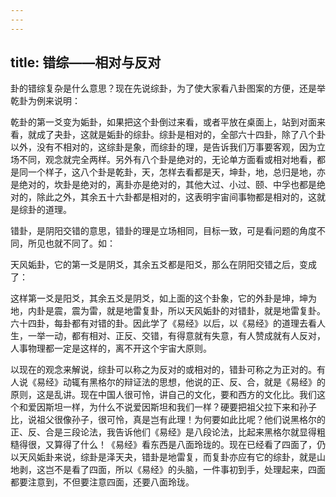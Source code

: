 ```yaml
---
---
---
```

title: 错综——相对与反对
---




卦的错综复杂是什么意思？现在先说综卦，为了使大家看八卦图案的方便，还是举乾卦为例来说明：

乾卦的第一爻变为姤卦，如果把这个卦倒过来看，或者平放在桌面上，站到对面来看，就成了夬卦，这就是姤卦的综卦。综卦是相对的，全部六十四卦，除了八个卦以外，没有不相对的，这综卦是象，而综卦的理，是告诉我们万事要客观，因为立场不同，观念就完全两样。另外有八个卦是绝对的，无论单方面看或相对地看，都是同一个样子，这八个卦是乾卦，天，怎样去看都是天，坤卦，地，总归是地，亦是绝对的，坎卦是绝对的，离卦亦是绝对的，其他大过、小过、颐、中孚也都是绝对的，除此之外，其余五十六卦都是相对的，这表明宇宙间事物都是相对的，这就是综卦的道理。

错卦，是阴阳交错的意思，错卦的理是立场相同，目标一致，可是看问题的角度不同，所见也就不同了。如：

天风姤卦，它的第一爻是阴爻，其余五爻都是阳爻，那么在阴阳交错之后，变成了：

这样第一爻是阳爻，其余五爻是阴爻，如上面的这个卦象，它的外卦是坤，坤为地，内卦是震，震为雷，就是地雷复卦，所以天风姤卦的对错卦，就是地雷复卦。六十四卦，每卦都有对错的卦。因此学了《易经》以后，以《易经》的道理去看人生，一举一动，都有相对、正反、交错，有得意就有失意，有人赞成就有人反对，人事物理都一定是这样的，离不开这个宇宙大原则。

以现在的观念来解说，综卦可以称之为反对的或相对的，错卦可称之为正对的。有人说《易经》动辄有黑格尔的辩证法的思想，他说的正、反、合，就是《易经》的原则，这是乱讲。现在中国人很可怜，讲自己的文化，要和西方的文化比。我们这个和爱因斯坦一样，为什么不说爱因斯坦和我们一样？硬要把祖父拉下来和孙子比，说祖父很像孙子，很可怜，真是岂有此理！为何要如此比呢？他们说黑格尔的正、反、合是三段论法，我告诉他们《易经》是八段论法，比起来黑格尔就显得粗糙得很，又算得了什么！《易经》看东西是八面玲珑的。现在已经看了四面了，仍以天风姤卦来说，综卦是泽天夬，错卦是地雷复，而复卦亦应有它的综卦，就是山地剥，这岂不是看了四面，所以《易经》的头脑，一件事初到手，处理起来，四面都要注意到，不但要注意四面，还要八面玲珑。